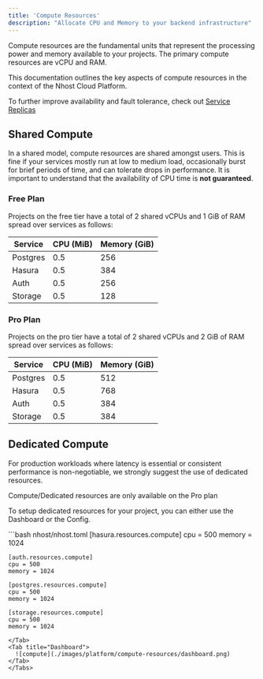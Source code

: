 ```yaml
---
title: 'Compute Resources'
description: "Allocate CPU and Memory to your backend infrastructure"
---
```


Compute resources are the fundamental units that represent the processing power and memory available to your projects. The primary compute resources are vCPU and RAM. 

This documentation outlines the key aspects of compute resources in the context of the Nhost Cloud Platform.

<Tip>To further improve availability and fault tolerance, check out [Service Replicas](/platform/service-replicas)</Tip>

## Shared Compute

In a shared model, compute resources are shared amongst users. This is fine if your services mostly run at low to medium load, occasionally burst for brief periods of time, and can tolerate drops in performance. It is important to understand that the availability of CPU time is **not guaranteed**.

### Free Plan

Projects on the free tier have a total of 2 shared vCPUs and 1 GiB of RAM spread over services as follows:

| Service | CPU (MiB) | Memory (GiB) |
| --------| ----------|--------------|
| Postgres| 0.5 | 256 |
| Hasura  | 0.5 | 384 |
| Auth    | 0.5 | 256 |
| Storage | 0.5 | 128 |

### Pro Plan

Projects on the pro tier have a total of 2 shared vCPUs and 2 GiB of RAM spread over services as follows:

| Service | CPU (MiB) | Memory (GiB) |
| --------| ----------|--------------|
| Postgres| 0.5 | 512 |
| Hasura  | 0.5 | 768 |
| Auth    | 0.5 | 384 |
| Storage | 0.5 | 384 |



## Dedicated Compute

For production workloads where latency is essential or consistent performance is non-negotiable, we strongly suggest the use of dedicated resources. 

<Note>Compute/Dedicated resources are only available on the Pro plan</Note>


To setup dedicated resources for your project, you can either use the Dashboard or the Config.

<Tabs>
  <Tab title="Config">
    ```bash nhost/nhost.toml
    [hasura.resources.compute]
    cpu = 500
    memory = 1024

    [auth.resources.compute]
    cpu = 500
    memory = 1024

    [postgres.resources.compute]
    cpu = 500
    memory = 1024

    [storage.resources.compute]
    cpu = 500
    memory = 1024
  ```
  </Tab>
  <Tab title="Dashboard">
    ![compute](./images/platform/compute-resources/dashboard.png)
  </Tab>
</Tabs>


